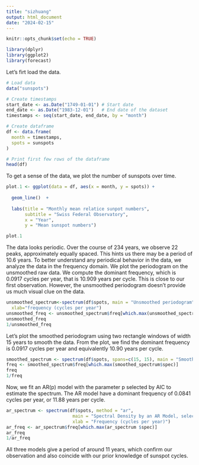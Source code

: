 ```yaml
---
title: "sizhuang"
output: html_document
date: "2024-02-15"
---
```


```r
knitr::opts_chunk$set(echo = TRUE)
```


```r
library(dplyr)
library(ggplot2)
library(forecast)
```

Let's firt load the data.

```r
# Load data
data("sunspots")

# Create timestamps
start_date <- as.Date("1749-01-01") # Start date 
end_date <- as.Date("1983-12-01")   # End date of the dataset
timestamps <- seq(start_date, end_date, by = "month")

# Create dataframe
df <- data.frame(
  month = timestamps,
  spots = sunspots
)

# Print first few rows of the dataframe
head(df)
```
To get a sense of the data, we plot the number of sunspots over time.
```r
plot.1 <- ggplot(data = df, aes(x = month, y = spots)) + 
  
  geom_line()  +
  
  labs(title = "Monthly mean relatice sunpot numbers", 
       subtitle = "Swiss Federal Observatory",
       x = "Year",
       y = "Mean sunspot numbers")  

plot.1
```
The data looks periodic. Over the course of 234 years, we observe 22 peaks, approximately equally spaced. This hints us there may be a period of 10.6 years. To better understand any periodical behavior in the data, we analyze the data in the frequency domain. We plot the  periodogram on the unsmoothed raw data. We compute the dominant frequency, which is 0.0917 cycles per year, that is 10.909 years per cycle. This is close to our first observation. However, the unsmoothed periodogram doesn't provide us much visual clue on the data.
```r
unsmoothed_spectrum<-spectrum(df$spots, main = "Unsmoothed periodogram",
  xlab="frequency (cycles per year")
unsmoothed_freq <- unsmoothed_spectrum$freq[which.max(unsmoothed_spectrum$spec)]
unsmoothed_freq
1/unsmoothed_freq
```
Let's plot the smoothed periodogram using two rectangle windows of width 15 years to smooth the data. From the plot, we find the dominant frequency is 0.0917 cycles per year and equivalently 10.90 years per cycle.


```r
smoothed_spectrum <- spectrum(df$spots, spans=c(15, 15), main = "Smoothed periodogram", xlab="Frequency (per month)")
freq <- smoothed_spectrum$freq[which.max(smoothed_spectrum$spec)]
freq
1/freq
```
Now, we fit an AR(p) model with the parameter p selected by AIC to estimate the spectrum. The AR model have a dominant frequency of 0.0841 cycles per year, or 11.88 years per cycle.

```r
ar_spectrum <- spectrum(df$spots, method = "ar",
                         main = "Spectral Density by an AR Model, selected by AIC",
                         xlab = "Frequency (cycles per year)")
ar_freq <- ar_spectrum$freq[which.max(ar_spectrum $spec)]
ar_freq
1/ar_freq
```
All three models give a period of around 11 years, which confirm our observation and also coincide with our prior knowledge of sunspot cycles.
